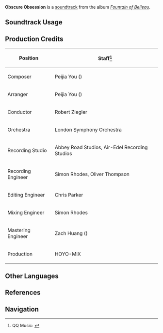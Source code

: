 {{Soundtrack Infobox
|image          = Fountain of Belleau.png
|album          = Fountain of Belleau
|disc           = 3
|number         = 91
|featured       = 
|featured2      = 
|featured3      = 
|featured_disc  = 
|featured_disc2 = 
|featured_disc3 = 
|youtube_id     = SwocvTy51O4
|spotify_id     = 6F7jJcs7VAHnFwi1ipdSpD
|previous       = Path of Desolation
|next           = Rondeau des fleurs et des rapieres
}}
'''Obscure Obsession''' is a [[soundtrack]] from the album ''[[Fountain of Belleau]]''.

==Soundtrack Usage==
{{Soundtrack Usage
|quest    = Secret Keepers and Forbidden Zones
|location = 
|domain   = Aquanigma
}}

==Production Credits==
{| class="wikitable"
! Position
! Staff<ref>QQ Music: [https://y.qq.com/n/ryqq/songDetail/004gPlYM2xetwc {{zh|匿黯的深罪 Obscure Obsession}}]</ref>
|-
! Composer
| Peijia You ({{zh|尤裴佳}})
|-
! Arranger
| Peijia You ({{zh|尤裴佳}})
|-
! Conductor
| Robert Ziegler
|-
! Orchestra
| London Symphony Orchestra
|-
! Recording Studio
| Abbey Road Studios, Air-Edel Recording Studios
|-
! Recording Engineer
| Simon Rhodes, Oliver Thompson
|-
! Editing Engineer
| Chris Parker
|-
! Mixing Engineer
| Simon Rhodes
|-
! Mastering Engineer
| Zach Huang ({{zh|黄巍}})
|-
! Production
| HOYO-MiX
|}
<!--
==Videos==
<gallery>
</gallery>

==Trivia==
-->
==Other Languages==
{{Other Languages
|en      = Obscure Obsession
|zhs     = 匿黯的深罪
|zhs_rm  = Nì'àn de Shēnzuì
|zhs_tl  = Obscured Deep Sin
|ja      = 薄暗い深罪
|ja_rm   = Usugurai Shinzai
|ja_tl   = 
}}

==References==
{{Reflist}}

==Navigation==
{{Soundtrack Navbox|Fountain of Belleau}}